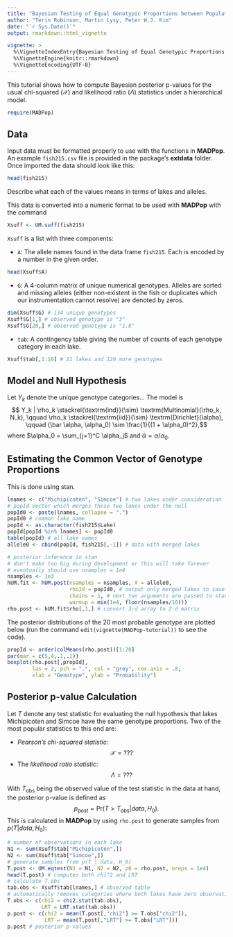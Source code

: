 ```yaml
---
title: "Bayesian Testing of Equal Genotypic Proportions between Populations"
author: "Terin Robinson, Martin Lysy, Peter W.J. Kim"
date: "`r Sys.Date()`"
output: rmarkdown::html_vignette

vignette: >
  %\VignetteIndexEntry{Bayesian Testing of Equal Genotypic Proportions between Populations}
  %\VignetteEngine{knitr::rmarkdown}
  %\VignetteEncoding{UTF-8}
---
```


This tutorial shows how to compute Bayesian posterior p-values for the usual chi-squared ($\mathcal X$) and likelihood ratio ($\Lambda$) statistics under a hierarchical model.
```r
require(MADPop)
```

## Data

Input data must be formatted properly to use with the functions in **MADPop**.  An example `fish215.csv` file is provided in the package's **extdata** folder.  Once imported the data should look like this:
```r
head(fish215)
```
Describe what each of the values means in terms of lakes and alleles.

This data is converted into a numeric format to be used with **MADPop** with the command
```r
Xsuff <- UM.suff(fish215)
```
`Xsuff` is a list with three components:

* `A`: The allele names found in the data frame `fish215`.  Each is encoded by a number in the given order.
```r
head(Xsuff$A)
```
* `G`: A 4-column matrix of unique numerical genotypes.  Alleles are sorted and missing alleles (either non-existent in the fish or duplicates which our instrumentation cannot resolve) are denoted by zeros.
```r
dim(Xsuff$G) # 134 unique genotypes
Xsuff$G[1,] # observed genotype is "3"
Xsuff$G[20,] # observed genotype is "1.8"
```
* `tab`: A contingency table giving the number of counts of each genotype category in each lake.
```r
Xsuff$tab[,1:10] # 11 lakes and 120 more genotypes
```

## Model and Null Hypothesis

Let $Y_k$ denote the unique genotype categories...
The model is
$$ Y_k | \rho_k \stackrel{\textrm{ind}}{\sim} \textrm{Multinomial}(\rho_k, N_k), \qquad \rho_k \stackrel{\textrm{iid}}{\sim} \textrm{Dirichlet}(\alpha), \qquad (\bar \alpha, \alpha_0) \sim \frac{1}{(1 + \alpha_0)^2},$$
where $\alpha_0 = \sum_{j=1}^C \alpha_j$ and $\bar \alpha = \alpha/\alpha_0$.

## Estimating the Common Vector of Genotype Proportions

This is done using stan.
```r
lnames <- c("Michipicoten", "Simcoe") # two lakes under consideration
# popId vector which merges these two lakes under the null
popId0 <- paste(lnames, collapse = ".")
popId0 # common lake name
popId <- as.character(fish215$Lake)
popId[popId %in% lnames] <- popId0
table(popId) # all lake names
allele0 <- cbind(popId, fish215[,-1]) # data with merged lakes

# posterior inference in stan
# don't make too big during development or this will take forever
# eventually should use nsamples = 1e4
nsamples <- 1e3
hUM.fit <- hUM.post(nsamples = nsamples, X = allele0,
                    rhoId = popId0, # output only merged lakes to save space
                    chains = 1, # next two arguments are passed to stan
                    warmup = min(1e4, floor(nsamples/10)))
rho.post <- hUM.fit$rho[,1,] # convert 3-d array to 2-d matrix
```
The posterior distributions of the 20 most probable genotype are plotted below (run the command `edit(vignette(MADPop-tutorial))` to see the code).
```r
propId <- order(colMeans(rho.post))[1:20]
par(mar = c(5,4,.1,.1))
boxplot(rho.post[,propId],
        las = 2, pch = ".", col = "grey", cex.axis = .8,
        xlab = "Genotype", ylab = "Probability")
```

## Posterior p-value Calculation

Let $T$ denote any test statistic for evaluating the null hypothesis that lakes Michipicoten and Simcoe have the same genotype proportions.  Two of the most popular statistics to this end are:

* *Pearson's chi-squared statistic*:
$$ \mathcal X = ??? $$
* The *likelihood ratio statistic*:
$$ \Lambda = ??? $$

With $T_{\textrm{obs}}$ being the observed value of the test statistic in the data at hand, the posterior p-value is defined as
$$
p_{\textrm{post}} = \textrm{Pr}(T > T_{\textrm{obs}} | data, H_0).
$$
This is calculated in **MADPop** by using `rho.post` to generate samples from $p(T | data, H_0)$:
```r
# number of observations in each lake
N1 <- sum(Xsuff$tab["Michipicoten",])
N2 <- sum(Xsuff$tab["Simcoe",])
# generate samples from p(T | data, H_0)
T.post <- UM.eqtest(N1 = N1, N2 = N2, p0 = rho.post, nreps = 1e4)
head(T.post) # computes both chi^2 and LRT
# calculate T.obs
tab.obs <- Xsuff$tab[lnames,] # observed table
# automatically removes categories where both lakes have zero observations
T.obs <- c(chi2 = chi2.stat(tab.obs),
           LRT = LRT.stat(tab.obs))
p.post <- c(chi2 = mean(T.post[,"chi2"] >= T.obs["chi2"]),
            LRT = mean(T.post[,"LRT"] >= T.obs["LRT"]))
p.post # posterior p-values
```
